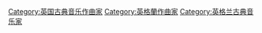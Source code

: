 [[Category:英国古典音乐作曲家|Category:英国古典音乐作曲家]]
[[Category:英格蘭作曲家|Category:英格蘭作曲家]]
[[Category:英格兰古典音乐家|Category:英格兰古典音乐家]]